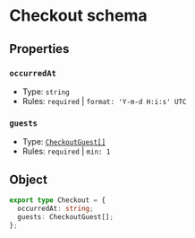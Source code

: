 # Checkout schema

## Properties
### `occurredAt`
- Type: `string`
- Rules: `required` | `format: 'Y-m-d H:i:s' UTC`

### `guests`
- Type: [`CheckoutGuest[]`](/schema-viza/segments/checkout-guest)
- Rules: `required` | `min: 1`

## Object
```ts
export type Checkout = {
  occurredAt: string;
  guests: CheckoutGuest[];
};
```